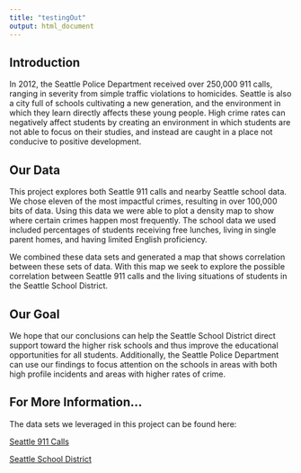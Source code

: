 ```yaml
---
title: "testingOut"
output: html_document
---
```

## Introduction
In 2012, the Seattle Police Department received over 250,000 911 calls, ranging in severity from simple traffic violations to homicides. Seattle is also a city full of schools cultivating a new generation, and the environment in which they learn directly affects these young people. High crime rates can negatively affect students by creating an environment in which students are not able to focus on their studies, and instead are caught in a place not conducive to positive development.

## Our Data
This project explores both Seattle 911 calls and nearby Seattle school data. We chose eleven of the most impactful crimes, resulting in over 100,000 bits of data. Using this data we were able to plot a density map to show where certain crimes happen most frequently. The school data we used included percentages of students receiving free lunches, living in single parent homes, and having limited English proficiency. 

We combined these data sets and generated a map that shows correlation between these sets of data. With this map we seek to explore the possible correlation between Seattle 911 calls and the living situations of students in the Seattle School District.

## Our Goal
We hope that our conclusions can help the Seattle School District direct support toward the higher risk schools and thus improve the educational opportunities for all students. Additionally, the Seattle Police Department can use our findings to focus attention on the schools in areas with both high profile incidents and areas with higher rates of crime.

## For More Information... 
The data sets we leveraged in this project can be found here:

[Seattle 911 Calls](https://data.seattle.gov/Public-Safety/Seattle-Police-Department-911-Incident-Response/3k2p-39jp)

[Seattle School District](http://www.indiscreetacumen.com/2015/06/seattle-schools-data-graphing-d3/)

